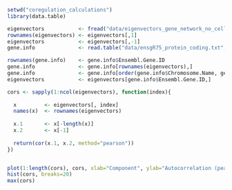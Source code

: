 ```r
setwd("coregulation_calculations")
library(data.table)

eigenvectors           <- fread("data/eigenvectors_gene_network_no_celllines_200_components.txt", data.table=F)
rownames(eigenvectors) <- eigenvectors[,1]
eigenvectors           <- eigenvectors[,-1]
gene.info              <- read.table("data/ensgR75_protein_coding.txt", stringsAsFactors=F, sep="\t", header=T)

rownames(gene.info)    <- gene.info$Ensembl.Gene.ID
gene.info              <- gene.info[rownames(eigenvectors),]
gene.info              <- gene.info[order(gene.info$Chromosome.Name, gene.info$Gene.Start..bp.),]
eigenvectors           <- eigenvectors[gene.info$Ensembl.Gene.ID,]
```

```r

cors <- sapply(1:ncol(eigenvectors), function(index){
  
  x         <- eigenvectors[, index]
  names(x)  <- rownames(eigenvectors)
  
  x.1       <- x[-length(x)]
  x.2       <- x[-1]
    
  return(cor(x.1, x.2, method="pearson"))
})


plot(1:length(cors), cors, xlab="Component", ylab="Autocorrelation (pearson)", pch=20)
hist(cors, breaks=20)
max(cors)

```

